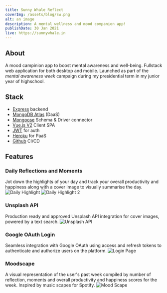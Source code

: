 ```yaml
---
title: Sunny Whale Reflect
coverImg: /assets/blog/sw.png
alt: an image
description: A mental wellness and mood companion app!
publishDate: 30 Jan 2021
live: https://sunnywhale.in
---
```



<div class="not-prose">
  <ProjectLinks
    source={frontmatter.source}
    live={frontmatter.live}
  ></ProjectLinks>
</div>

## About

A mood campinion app to boost mental awareness and well-being. Fullstack web application for both desktop and mobile.
Launched as part of the _mental awareness week_ campaign during my presidential term in my junior year of highschool.

## Stack

- [Express](https://expressjs.com/) backend
- [MongoDB Atlas](https://cloud.mongodb.com/v2/5ea9386c468f9c5f315a6535#metrics/replicaSet/5ec2597012bfec1f1f998f60/explorer) (DaaS)
- [Mongoose](https://mongoosejs.com/) Schema & Driver connector
- [Vue.js V2](https://vuejs.org/) Client SPA
- [JWT](jwt.io) for auth
- [Heroku](https://dashboard.heroku.com/apps/carenikhil) for PaaS
- [Github](https://github.com/Sunny-Whale/reflect) CI/CD

## Features

### Daily Reflections and Moments

Jot down the highlights of your day and track your overall productivity and happiness along with a cover image
to visually summarise the day.
![Daily Highlight](../../../public/assets/blog/sw-1.png)
![Daily Highlight 2](../../../public/assets/blog/sw-2.png)

### Unsplash API

Production ready and approved Unsplash API integration for cover images, powered by a text search.
![Unsplash API](../../../public/assets/blog/sw-3.png)

### Google OAuth Login

Seamless integration with Google OAuth using access and refresh tokens to authenticate and authorize users on the platform.
![Login Page](../../../public/assets/blog/sw-4.png)

### Moodscape

A visual representation of the user's past week compiled by number of reflection, moments and overall productivity and happiness scores for the week. Inspired by music scapes for Spotify.
![Mood Scape](../../../public/assets/blog/sw-5.png)
